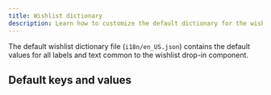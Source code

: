 ```yaml
---
title: Wishlist dictionary
description: Learn how to customize the default dictionary for the wishlist drop-in component.
---
```



The default wishlist dictionary file (`i18n/en_US.json`) contains the default values for all labels and text common to the wishlist drop-in component.

## Default keys and values

<CodeInclude code={dictionary} title="en_US.json" lang="ts" />